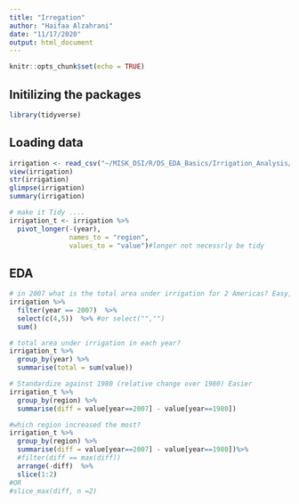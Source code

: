 ```yaml
---
title: "Irregation"
author: "Haifaa Alzahrani"
date: "11/17/2020"
output: html_document
---
```


```r
knitr::opts_chunk$set(echo = TRUE)
```

## Initilizing the packages
```r
library(tidyverse)
```

## Loading data
```r
irrigation <- read_csv("~/MISK_DSI/R/DS_EDA_Basics/Irrigation_Analysis/Data/irrigation_wide.csv")
view(irrigation)
str(irrigation)
glimpse(irrigation)
summary(irrigation)
```

```r
# make it Tidy ....
irrigation_t <- irrigation %>%
  pivot_longer(-(year), 
               names_to = "region", 
               values_to = "value")#longer not necessrly be tidy
```

## EDA
```r
# in 2007 what is the total area under irrigation for 2 Americas? Easy, no need to tidy
irrigation %>%
  filter(year == 2007)  %>%
  select(c(4,5))  %>% #or select("","")
  sum()
```

```r
# total area under irrigation in each year?
irrigation_t %>%
  group_by(year) %>%
  summarise(total = sum(value)) 
```

```r
# Standardize against 1980 (relative change over 1980) Easier
irrigation_t %>% 
  group_by(region) %>% 
  summarise(diff = value[year==2007] - value[year==1980])
```

```r
#which region increased the most? 
irrigation_t %>% 
  group_by(region) %>% 
  summarise(diff = value[year==2007] - value[year==1980])%>%
  #filter(diff == max(diff))
  arrange(-diff)  %>% 
  slice(1:2)
#OR
#slice_max(diff, n =2)
```

